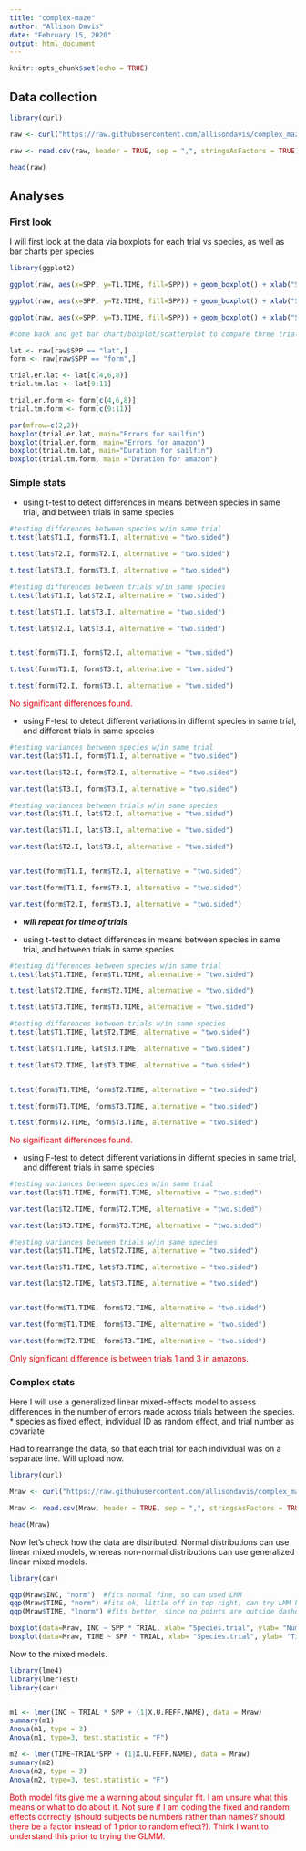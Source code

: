 ```yaml
---
title: "complex-maze"
author: "Allison Davis"
date: "February 15, 2020"
output: html_document
---
```


```r
knitr::opts_chunk$set(echo = TRUE)
```

## Data collection

```r
library(curl)

raw <- curl("https://raw.githubusercontent.com/allisondavis/complex_maze/master/adavis_complex-complete.csv")

raw <- read.csv(raw, header = TRUE, sep = ",", stringsAsFactors = TRUE)

head(raw)

```


## Analyses {.tabset .tabset-fade .tabset-pills}

###  First look

I will first look at the data via boxplots for each trial vs species, as well as bar charts per species

```r
library(ggplot2)

ggplot(raw, aes(x=SPP, y=T1.TIME, fill=SPP)) + geom_boxplot() + xlab("Species") + ylab("Time to completion (s)\n") + ggtitle("Trial 1\n") + geom_jitter(shape=16, position=position_jitter(0.2)) + theme_classic() + scale_fill_manual(values = c("#9C964A", "#FAD77B")) + theme(text = element_text(size = 16)) + theme(legend.position = "none")

ggplot(raw, aes(x=SPP, y=T2.TIME, fill=SPP)) + geom_boxplot() + xlab("Species") + ylab("Time to completion (s)\n") + ggtitle("Trial 2\n") + geom_jitter(shape=16, position=position_jitter(0.2)) + theme_classic() + scale_fill_manual(values = c("#9C964A", "#FAD77B")) + theme(text = element_text(size = 16)) + theme(legend.position = "none")

ggplot(raw, aes(x=SPP, y=T3.TIME, fill=SPP)) + geom_boxplot() + xlab("Species") + ylab("Time to completion (s)\n") + ggtitle("Trial 3\n") + geom_jitter(shape=16, position=position_jitter(0.2)) + theme_classic() + scale_fill_manual(values = c("#9C964A", "#FAD77B")) + theme(text = element_text(size = 16)) + theme(legend.position = "none")

#come back and get bar chart/boxplot/scatterplot to compare three trials within each spp

lat <- raw[raw$SPP == "lat",]
form <- raw[raw$SPP == "form",]

trial.er.lat <- lat[c(4,6,8)]
trial.tm.lat <- lat[9:11]

trial.er.form <- form[c(4,6,8)]
trial.tm.form <- form[c(9:11)]

par(mfrow=c(2,2))
boxplot(trial.er.lat, main="Errors for sailfin")
boxplot(trial.er.form, main="Errors for amazon")
boxplot(trial.tm.lat, main="Duration for sailfin")
boxplot(trial.tm.form, main ="Duration for amazon")


```


### Simple stats

* using t-test to detect differences in means between species in same trial, and between trials in same species

```r
#testing differences between species w/in same trial
t.test(lat$T1.I, form$T1.I, alternative = "two.sided")

t.test(lat$T2.I, form$T2.I, alternative = "two.sided")

t.test(lat$T3.I, form$T3.I, alternative = "two.sided")

#testing differences between trials w/in same species
t.test(lat$T1.I, lat$T2.I, alternative = "two.sided")

t.test(lat$T1.I, lat$T3.I, alternative = "two.sided")

t.test(lat$T2.I, lat$T3.I, alternative = "two.sided")


t.test(form$T1.I, form$T2.I, alternative = "two.sided")

t.test(form$T1.I, form$T3.I, alternative = "two.sided")

t.test(form$T2.I, form$T3.I, alternative = "two.sided")

```

<font color = "deeporchid4"> No significant differences found.</font>

* using F-test to detect different variations in differnt species in same trial, and different trials in same species

```r


#testing variances between species w/in same trial
var.test(lat$T1.I, form$T1.I, alternative = "two.sided")

var.test(lat$T2.I, form$T2.I, alternative = "two.sided")

var.test(lat$T3.I, form$T3.I, alternative = "two.sided")

#testing variances between trials w/in same species
var.test(lat$T1.I, lat$T2.I, alternative = "two.sided")

var.test(lat$T1.I, lat$T3.I, alternative = "two.sided")

var.test(lat$T2.I, lat$T3.I, alternative = "two.sided")


var.test(form$T1.I, form$T2.I, alternative = "two.sided")

var.test(form$T1.I, form$T3.I, alternative = "two.sided")

var.test(form$T2.I, form$T3.I, alternative = "two.sided")


```

* ***will repeat for time of trials***

* using t-test to detect differences in means between species in same trial, and between trials in same species

```r
#testing differences between species w/in same trial
t.test(lat$T1.TIME, form$T1.TIME, alternative = "two.sided")

t.test(lat$T2.TIME, form$T2.TIME, alternative = "two.sided")

t.test(lat$T3.TIME, form$T3.TIME, alternative = "two.sided")

#testing differences between trials w/in same species
t.test(lat$T1.TIME, lat$T2.TIME, alternative = "two.sided")

t.test(lat$T1.TIME, lat$T3.TIME, alternative = "two.sided")

t.test(lat$T2.TIME, lat$T3.TIME, alternative = "two.sided")


t.test(form$T1.TIME, form$T2.TIME, alternative = "two.sided")

t.test(form$T1.TIME, form$T3.TIME, alternative = "two.sided")

t.test(form$T2.TIME, form$T3.TIME, alternative = "two.sided")

```

<font color = "deeporchid4"> No significant differences found.</font>

* using F-test to detect different variations in differnt species in same trial, and different trials in same species

```r


#testing variances between species w/in same trial
var.test(lat$T1.TIME, form$T1.TIME, alternative = "two.sided")

var.test(lat$T2.TIME, form$T2.TIME, alternative = "two.sided")

var.test(lat$T3.TIME, form$T3.TIME, alternative = "two.sided")

#testing variances between trials w/in same species
var.test(lat$T1.TIME, lat$T2.TIME, alternative = "two.sided")

var.test(lat$T1.TIME, lat$T3.TIME, alternative = "two.sided")

var.test(lat$T2.TIME, lat$T3.TIME, alternative = "two.sided")


var.test(form$T1.TIME, form$T2.TIME, alternative = "two.sided")

var.test(form$T1.TIME, form$T3.TIME, alternative = "two.sided")

var.test(form$T2.TIME, form$T3.TIME, alternative = "two.sided")


```


<font color="deeporchid4"> Only significant difference is between trials 1 and 3 in amazons.</font>


###  Complex stats

Here I will use a generalized linear mixed-effects model to assess differences in the number of errors made across trials between the species.
  * species as fixed effect, individual ID as random effect, and trial number as covariate

Had to rearrange the data, so that each trial for each individual was on a separate line. Will upload now.

```r
library(curl)

Mraw <- curl("https://raw.githubusercontent.com/allisondavis/complex_maze/master/mixed.format_complex-raw.csv")

Mraw <- read.csv(Mraw, header = TRUE, sep = ",", stringsAsFactors = TRUE)

head(Mraw)

```

Now let's check how the data are distributed. Normal distributions can use linear mixed models, whereas non-normal distributions can use generalized linear mixed models.

  
```r
library(car)

qqp(Mraw$INC, "norm")  #fits normal fine, so can used LMM
qqp(Mraw$TIME, "norm") #fits ok, little off in top right; can try LMM but may want to try a different distribution
qqp(Mraw$TIME, "lnorm") #fits better, since no points are outside dashed lines; try out GLMM

boxplot(data=Mraw, INC ~ SPP * TRIAL, xlab= "Species.trial", ylab= "Number of errors")
boxplot(data=Mraw, TIME ~ SPP * TRIAL, xlab= "Species.trial", ylab= "Time to completion")


```
  
  
Now to the mixed models.

```r
library(lme4)
library(lmerTest)
library(car)


m1 <- lmer(INC ~ TRIAL * SPP + (1|X.U.FEFF.NAME), data = Mraw)
summary(m1)
Anova(m1, type = 3)
Anova(m1, type=3, test.statistic = "F")

m2 <- lmer(TIME~TRIAL*SPP + (1|X.U.FEFF.NAME), data = Mraw)
summary(m2)
Anova(m2, type = 3)
Anova(m2, type=3, test.statistic = "F")


```

<font color= "deeporchid4"> Both model fits give me a warning about singular fit. I am unsure what this means or what to do about it. Not sure if I am coding the fixed and random effects correctly (should subjects be numbers rather than names? should there be a factor instead of 1 prior to random effect?). Think I want to understand this prior to trying the GLMM.</font>













  
  
  
  